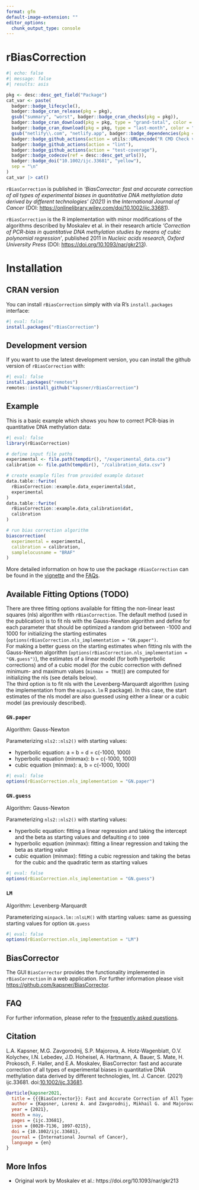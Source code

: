 ```yaml
---
format: gfm
default-image-extension: ""
editor_options: 
  chunk_output_type: console
---
```


# rBiasCorrection

<!-- badges: start -->
```r
#| echo: false
#| message: false
#| results: asis

pkg <- desc::desc_get_field("Package")
cat_var <- paste(
  badger::badge_lifecycle(),
  badger::badge_cran_release(pkg = pkg),
  gsub("summary", "worst", badger::badge_cran_checks(pkg = pkg)),
  badger::badge_cran_download(pkg = pkg, type = "grand-total", color = "blue"),
  badger::badge_cran_download(pkg = pkg, type = "last-month", color = "blue"),
  gsub("netlify\\.com", "netlify.app", badger::badge_dependencies(pkg = pkg)),
  badger::badge_github_actions(action = utils::URLencode("R CMD Check via {tic}")),
  badger::badge_github_actions(action = "lint"),
  badger::badge_github_actions(action = "test-coverage"),
  badger::badge_codecov(ref = desc::desc_get_urls()),
  badger::badge_doi("10.1002/ijc.33681", "yellow"),
  sep = "\n"
)
cat_var |> cat()
```
<!-- badges: end -->

`rBiasCorrection` is published in *'BiasCorrector: fast and accurate correction of all types of experimental biases in quantitative DNA methylation data derived by different technologies' (2021)* in the *International Journal of Cancer* (DOI: [https://onlinelibrary.wiley.com/doi/10.1002/ijc.33681](https://doi.org/10.1002/ijc.33681)).

`rBiasCorrection` is the R implementation with minor modifications of the algorithms described by Moskalev et al. in their research article *'Correction of PCR-bias in quantitative DNA methylation studies by means of cubic polynomial regression'*, published 2011 in *Nucleic acids research, Oxford University Press* (DOI: [https://doi.org/10.1093/nar/gkr213](https://doi.org/10.1093/nar/gkr213)).  

# Installation

## CRAN version

You can install `rBiasCorrection` simply with via R's `install.packages` interface:

```r
#| eval: false
install.packages("rBiasCorrection")
```

## Development version

If you want to use the latest development version, you can install the github version of `rBiasCorrection` with:

```r
#| eval: false
install.packages("remotes")
remotes::install_github("kapsner/rBiasCorrection")
```

## Example

This is a basic example which shows you how to correct PCR-bias in quantitative DNA methylation data:

```r
#| eval: false
library(rBiasCorrection)

# define input file paths
experimental <- file.path(tempdir(), "/experimental_data.csv")
calibration <- file.path(tempdir(), "/calibration_data.csv")

# create example files from provided example dataset
data.table::fwrite(
  rBiasCorrection::example.data_experimental$dat,
  experimental
)
data.table::fwrite(
  rBiasCorrection::example.data_calibration$dat,
  calibration
)

# run bias correction algorithm
biascorrection(
  experimental = experimental,
  calibration = calibration,
  samplelocusname = "BRAF"
)
```

More detailed information on how to use the package `rBiasCorrection` can be found in the [vignette](https://cran.r-project.org/web/packages/rBiasCorrection/vignettes/rBiasCorrection_howto.html) and the [FAQs](https://github.com/kapsner/rBiasCorrection/blob/master/FAQ.md).

## Available Fitting Options (TODO)

There are three fitting options available for fitting the non-linear least squares (nls) algorithm with `rBiasCorrection`. The default method (used in the publication) is to fit nls with the Gauss-Newton algorithm and define for each parameter that should be optimized a random grid between -1000 and 1000 for initializing the starting estimates (`options(rBiasCorrection.nls_implementation = "GN.paper")`.  
For making a better guess on the starting estimates when fitting nls with the Gauss-Newton algorithm (`options(rBiasCorrection.nls_implementation = "GN.guess")`), the estimates of a linear model (for both hyperbolic corrections) and of a cubic model (for the cubic correction with defined minimum- and maximum values (`minmax = TRUE`)) are computed for initializing the nls (see details below).  
The third option is to fit nls with the Levenberg-Marquardt algorithm (using the implementation from the `minpack.lm` R package). In this case, the start estimates of the nls model are also guessed using either a linear or a cubic model (as previously described).

### `GN.paper`

Algorithm: Gauss-Newton

Parameterizing `nls2::nls2()` with starting values:

- hyperbolic equation: a = b = d = c(-1000, 1000)
- hyperbolic equation (minmax): b = c(-1000, 1000)
- cubic equation (minmax): a, b = c(-1000, 1000)

```r
#| eval: false
options(rBiasCorrection.nls_implementation = "GN.paper")
```

### `GN.guess`

Algorithm: Gauss-Newton

Parameterizing `nls2::nls2()` with starting values:

- hyperbolic equation: fitting a linear regression and taking the intercept and the beta as starting values and defaulting `d` to `1000`
- hyperbolic equation (minmax): fitting a linear regression and taking the beta as starting value
- cubic equation (minmax): fitting a cubic regression and taking the betas for the cubic and the quadratic term as starting values

```r
#| eval: false
options(rBiasCorrection.nls_implementation = "GN.guess")
```

### `LM`

Algorithm: Levenberg-Marquardt

Parameterizing `minpack.lm::nlsLM()` with starting values: same as guessing starting values for option `GN.guess`

```r
#| eval: false
options(rBiasCorrection.nls_implementation = "LM")
```

## BiasCorrector

The GUI `BiasCorrector` provides the functionality implemented in `rBiasCorrection` in a web application. For further information please visit [https://github.com/kapsner/BiasCorrector](https://github.com/kapsner/BiasCorrector).

## FAQ 

For further information, please refer to the [frequently asked questions](https://github.com/kapsner/rBiasCorrection/blob/master/FAQ.md).

## Citation 


L.A. Kapsner, M.G. Zavgorodnij, S.P. Majorova, A. Hotz‐Wagenblatt, O.V. Kolychev, I.N. Lebedev, J.D. Hoheisel, A. Hartmann, A. Bauer, S. Mate, H. Prokosch, F. Haller, and E.A. Moskalev, BiasCorrector: fast and accurate correction of all types of experimental biases in quantitative DNA methylation data derived by different technologies, Int. J. Cancer. (2021) ijc.33681. doi:[10.1002/ijc.33681](https://onlinelibrary.wiley.com/doi/10.1002/ijc.33681).

```bibtex
@article{kapsner2021,
  title = {{{BiasCorrector}}: Fast and Accurate Correction of All Types of Experimental Biases in Quantitative {{DNA}} Methylation Data Derived by Different Technologies},
  author = {Kapsner, Lorenz A. and Zavgorodnij, Mikhail G. and Majorova, Svetlana P. and Hotz-Wagenblatt, Agnes and Kolychev, Oleg V. and Lebedev, Igor N. and Hoheisel, J{\"o}rg D. and Hartmann, Arndt and Bauer, Andrea and Mate, Sebastian and Prokosch, Hans-Ulrich and Haller, Florian and Moskalev, Evgeny A.},
  year = {2021},
  month = may,
  pages = {ijc.33681},
  issn = {0020-7136, 1097-0215},
  doi = {10.1002/ijc.33681},
  journal = {International Journal of Cancer},
  language = {en}
}
```

## More Infos

- Original work by Moskalev et al.: https://doi.org/10.1093/nar/gkr213
